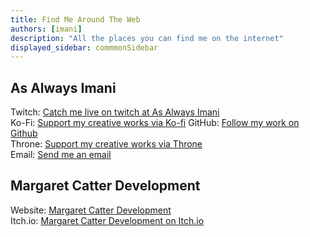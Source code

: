 ```yaml
---
title: Find Me Around The Web
authors: [imani]
description: "All the places you can find me on the internet"
displayed_sidebar: commmonSidebar
---
```


## As Always Imani

Twitch: [Catch me live on twitch at As Always Imani](https://www.twitch.tv/asalwaysimani)  
Ko-Fi: [Support my creative works via Ko-fi](https://ko-fi.com/asalwaysimani) 
GitHub: [Follow my work on Github](https://github.com/asalwaysimani)   
Throne: [Support my creative works via Throne](https://throne.me/u/asalwaysimani)  
Email: [Send me an email](mailto:contact@asalwaysimani.com)

## Margaret Catter Development

Website: [Margaret Catter Development](https://margaretcatter.dev)  
Itch.io: [Margaret Catter Development on Itch.io](https://margaretcatter.itch.io/)